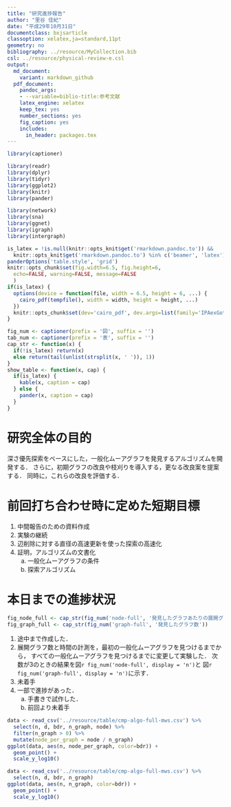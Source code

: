 ```yaml
---
title: "研究進捗報告"
author: "里谷 佳紀"
date: "平成29年10月31日"
documentclass: bxjsarticle
classoption: xelatex,ja=standard,11pt
geometry: no
bibliography: ../resource/MyCollection.bib
csl: ../resource/physical-review-e.csl
output:
  md_document:
    variant: markdown_github
  pdf_document:
    pandoc_args:
    - --variable=biblio-title:参考文献
    latex_engine: xelatex
    keep_tex: yes
    number_sections: yes
    fig_caption: yes
    includes:
      in_header: packages.tex
---
```


```r
library(captioner)

library(readr)
library(dplyr)
library(tidyr)
library(ggplot2)
library(knitr)
library(pander)

library(network)
library(sna)
library(ggnet)
library(igraph)
library(intergraph)

is_latex = !is.null(knitr::opts_knit$get('rmarkdown.pandoc.to')) &&
  knitr::opts_knit$get('rmarkdown.pandoc.to') %in% c('beamer', 'latex')
panderOptions('table.style', 'grid')
knitr::opts_chunk$set(fig.width=6.5, fig.height=6,
  echo=FALSE, warning=FALSE, message=FALSE
  )
if(is_latex) {
  options(device = function(file, width = 6.5, height = 6, ...) {
    cairo_pdf(tempfile(), width = width, height = height, ...)
  })
  knitr::opts_chunk$set(dev='cairo_pdf', dev.args=list(family='IPAexGothic'))
}

fig_num <- captioner(prefix = '図', suffix = '')
tab_num <- captioner(prefix = '表', suffix = '')
cap_str <- function(x) {
  if(!is_latex) return(x)
  else return(tail(unlist(strsplit(x, ' ')), 1))
}
show_table <- function(x, cap) {
  if(is_latex) {
    kable(x, caption = cap)
  } else {
    pander(x, caption = cap)
  }
}
```

# 研究全体の目的
深さ優先探索をベースにした，一般化ムーアグラフを発見するアルゴリズムを開発する．
さらに，初期グラフの改良や枝刈りを導入する，更なる改良案を提案する．
同時に，これらの改良を評価する．

# 前回打ち合わせ時に定めた短期目標
1. 中間報告のための資料作成
2. 実験の継続
3. 辺削除に対する直径の高速更新を使った探索の高速化
4. 証明，アルゴリズムの文書化
    a. 一般化ムーアグラフの条件
    b. 探索アルゴリズム

# 本日までの進捗状況
```r
fig_node_full <- cap_str(fig_num('node-full', '発見したグラフあたりの展開グラフ数'))
fig_graph_full <- cap_str(fig_num('graph-full', '発見したグラフ数'))
```

1. 途中まで作成した．
2. 展開グラフ数と時間の計測を，最初の一般化ムーアグラフを見つけるまでから，
すべての一般化ムーアグラフを見つけるまでに変更して実験した．
次数が3のときの結果を図`r fig_num('node-full', display = 'n')`と
図`r fig_num('graph-full', display = 'n')`に示す．
3. 未着手
4. 一部で進捗があった．
    a. 手書きで試作した．
    b. 前回より未着手

```r
data <- read_csv('../resource/table/cmp-algo-full-mws.csv') %>%
  select(n, d, bdr, n_graph, node) %>%
  filter(n_graph > 0) %>%
  mutate(node_per_graph = node / n_graph)
ggplot(data, aes(n, node_per_graph, color=bdr)) +
  geom_point() +
  scale_y_log10()
```

```r
data <- read_csv('../resource/table/cmp-algo-full-mws.csv') %>%
  select(n, d, bdr, n_graph)
ggplot(data, aes(n, n_graph, color=bdr)) +
  geom_point() +
  scale_y_log10()
```
